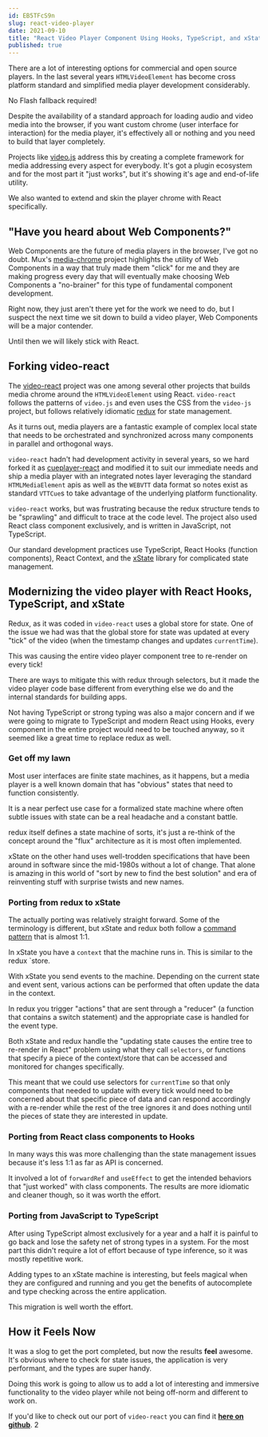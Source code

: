 ```yaml
---
id: EB5TFcS9n
slug: react-video-player
date: 2021-09-10
title: "React Video Player Component Using Hooks, TypeScript, and xState"
published: true
---
```


There are a lot of interesting options for commercial and open source players. In the last several years `HTMLVideoElement` has become cross platform standard and simplified media player development considerably.

No Flash fallback required!

Despite the availability of a standard approach for loading audio and video media into the browser, if you want custom chrome (user interface for interaction) for the media player, it's effectively all or nothing and you need to build that layer completely.

Projects like [video.js](https://videojs.com/) address this by creating a complete framework for media addressing every aspect for everybody. It's got a plugin ecosystem and for the most part it "just works", but it's showing it's age and end-of-life utility.

We also wanted to extend and skin the player chrome with React specifically.

## "Have you heard about Web Components?"

Web Components are the future of media players in the browser, I've got no doubt. Mux's [media-chrome](https://github.com/muxinc/media-chrome) project highlights the utility of Web Components in a way that truly made them "click" for me and they are making progress every day that will eventually make choosing Web Components a "no-brainer" for this type of fundamental component development.

Right now, they just aren't there yet for the work we need to do, but I suspect the next time we sit down to build a video player, Web Components will be a major contender.

Until then we will likely stick with React.

## Forking video-react

The [video-react](https://github.com/video-react/video-react) project was one among several other projects that builds media chrome around the `HTMLVideoElement` using React. `video-react` follows the patterns of `video.js` and even uses the CSS from the `video-js` project, but follows relatively idiomatic [redux](https://github.com/reduxjs/redux) for state management.

As it turns out, media players are a fantastic example of complex local state that needs to be orchestrated and synchronized across many components in  parallel and orthogonal ways.

`video-react` hadn't had development activity in several years, so we hard forked it as [cueplayer-react](https://github.com/joelhooks/cueplayer-react) and modified it to suit our immediate needs and ship a media player with an integrated notes layer leveraging the standard `HTMLMediaElement` apis as well as the `WEBVTT` data format so notes exist as standard `VTTCue`s to take advantage of the underlying platform functionality.

`video-react` works, but was frustrating because the redux structure tends to be "sprawling" and difficult to trace at the code level. The project also used React class component exclusively, and is written in JavaScript, not TypeScript.

Our standard development practices use TypeScript, React Hooks (function components), React Context, and the [xState](https://github.com/statelyai/xstate) library for complicated state management.

## Modernizing the video player with React Hooks, TypeScript, and xState

Redux, as it was coded in `video-react` uses a global store for state. One of the issue we had was that the global store for state was updated at every "tick" of the video (when the timestamp changes and updates `currentTime`).

This was causing the entire video player component tree to re-render on every tick!

There are ways to mitigate this with redux through selectors, but it made the video player code base different from everything else we do and the internal standards for building apps.

Not having TypeScript or strong typing was also a major concern and if we were going to migrate to TypeScript and modern React using Hooks, every component in the entire project would need to be touched anyway, so it seemed like a great time to replace redux as well.

### Get off my lawn

Most user interfaces are finite state machines, as it happens, but a media player is a well known domain that has "obvious" states that need to function consistently.

It is a near perfect use case for a formalized state machine where often subtle issues with state can be a real headache and a constant battle.

redux itself defines a state machine of sorts, it's just a re-think of the concept around the "flux" architecture as it is most often implemented.

xState on the other hand uses well-trodden specifications that have been around in software since the mid-1980s without a lot of change. That alone is amazing in this world of "sort by new to find the best solution" and era of reinventing stuff with surprise twists and new names.

### Porting from redux to xState

The actually porting was relatively straight forward. Some of the terminology is different, but xState and redux both follow a [command pattern]() that is almost 1:1.

In xState you have a `context` that the machine runs in. This is similar to the redux `store.

With xState you send events to the machine. Depending on the current state and event sent, various actions can be performed that often update the data in the context. 

In redux you trigger "actions" that are sent through a "reducer" (a function that contains a switch statement) and the appropriate case is handled for the event type.

Both xState and redux handle the "updating state causes the entire tree to re-render in React" problem using what they call `selectors`, or functions that specify a piece of the context/store that can be accessed and monitored for changes specifically.

This meant that we could use selectors for `currentTime` so that only components that needed to update with every tick would need to be concerned about that specific piece of data and can respond accordingly with a re-render while the rest of the tree ignores it and does nothing until the pieces of state they are interested in update.

### Porting from React class components to Hooks

In many ways this was more challenging than the state management issues because it's less 1:1 as far as API is concerned.

It involved a lot of `forwardRef` and `useEffect` to get the intended behaviors that "just worked" with class components. The results are more idiomatic and cleaner though, so it was worth the effort.

### Porting from JavaScript to TypeScript

After using TypeScript almost exclusively for a year and a half it is painful to go back and lose the safety net of strong types in a system. For the most part this didn't require a lot of effort because of type inference, so it was mostly repetitive work.

Adding types to an xState machine is interesting, but feels magical when they are configured and running and you get the benefits of autocomplete and type checking across the entire application.

This migration is well worth the effort.

## How it Feels Now

It was a slog to get the port completed, but now the results **feel** awesome. It's obvious where to check for state issues, the application is very performant, and the types are super handy.

Doing this work is going to allow us to add a lot of interesting and immersive functionality to the video player while not being off-norm and different to work on.

If you'd like to check out our port of `video-react` you can find it **[here on github](https://github.com/skillrecordings/products/tree/main/packages/player)**. 2



















